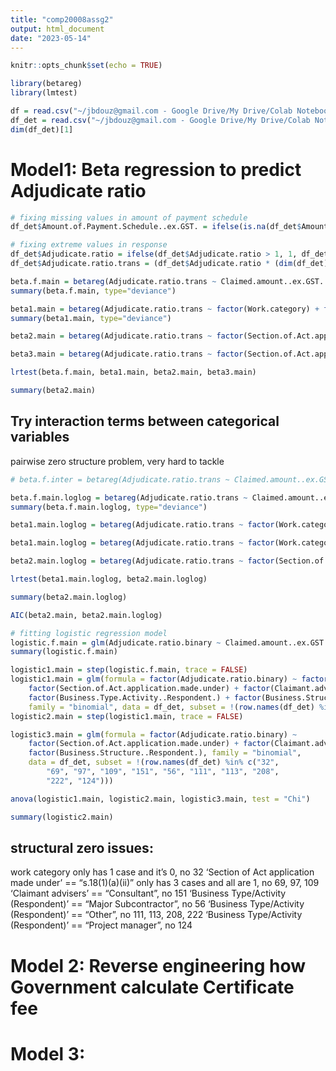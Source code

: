 ```yaml
---
title: "comp20008assg2"
output: html_document
date: "2023-05-14"
---
```


```r
knitr::opts_chunk$set(echo = TRUE)
```

```r
library(betareg)
library(lmtest)
```

```r
df = read.csv("~/jbdouz@gmail.com - Google Drive/My Drive/Colab Notebooks/comp20008assg2/cleaned_full_data.csv", row.names = "No..of.App.")
df_det = read.csv("~/jbdouz@gmail.com - Google Drive/My Drive/Colab Notebooks/comp20008assg2/cleaned_det_data.csv", row.names = "No..of.App.")
dim(df_det)[1]
```

# Model1: Beta regression to predict Adjudicate ratio
```r
# fixing missing values in amount of payment schedule
df_det$Amount.of.Payment.Schedule..ex.GST. = ifelse(is.na(df_det$Amount.of.Payment.Schedule..ex.GST.), 0, df_det$Amount.of.Payment.Schedule..ex.GST.)

# fixing extreme values in response
df_det$Adjudicate.ratio = ifelse(df_det$Adjudicate.ratio > 1, 1, df_det$Adjudicate.ratio)
df_det$Adjudicate.ratio.trans = (df_det$Adjudicate.ratio * (dim(df_det)[1] - 1) + 0.5) / dim(df_det)[1]
```

```r
beta.f.main = betareg(Adjudicate.ratio.trans ~ Claimed.amount..ex.GST. + Amount.of.Payment.Schedule..ex.GST. + factor(Region.name) + factor(Work.category) + factor(Section.of.Act.application.made.under) + factor(Business.Type.Activity..Claimant.) + factor(Business.Structure..Claimant.) + factor(Claimant.advisers) + factor(Business.Type.Activity..Respondent.) + factor(Business.Structure..Respondent.) + factor(Respondent.advisers) + factor(s21.2B..new.reasons.provided.by.Respondent) + factor(s22.4..b..extension.of.time.sought), data = df_det, link="logit")
summary(beta.f.main, type="deviance")
```
```r
beta1.main = betareg(Adjudicate.ratio.trans ~ factor(Work.category) + factor(Section.of.Act.application.made.under) + factor(Claimant.advisers) + factor(Business.Type.Activity..Respondent.), data = df_det, link="logit")
summary(beta1.main, type="deviance")
```

```r
beta2.main = betareg(Adjudicate.ratio.trans ~ factor(Section.of.Act.application.made.under) + factor(Claimant.advisers) + factor(Business.Type.Activity..Respondent.), data = df_det, link="logit")

beta3.main = betareg(Adjudicate.ratio.trans ~ factor(Section.of.Act.application.made.under) + factor(Claimant.advisers), data = df_det, link="logit")
```


```r
lrtest(beta.f.main, beta1.main, beta2.main, beta3.main)

summary(beta2.main)
```

## Try interaction terms between categorical variables
pairwise zero structure problem, very hard to tackle
```r
# beta.f.inter = betareg(Adjudicate.ratio.trans ~ Claimed.amount..ex.GST. + Amount.of.Payment.Schedule..ex.GST. + (factor(Region.name) + factor(Work.category) + factor(Section.of.Act.application.made.under) + factor(Business.Type.Activity..Claimant.) + factor(Business.Structure..Claimant.) + factor(Claimant.advisers) + factor(Business.Type.Activity..Respondent.) + factor(Business.Structure..Respondent.) + factor(Respondent.advisers) + factor(s21.2B..new.reasons.provided.by.Respondent) + factor(s22.4..b..extension.of.time.sought))^2, data = df_det, link="logit")
```


```r
beta.f.main.loglog = betareg(Adjudicate.ratio.trans ~ Claimed.amount..ex.GST. + Amount.of.Payment.Schedule..ex.GST. + factor(Region.name) + factor(Work.category) + factor(Section.of.Act.application.made.under) + factor(Business.Type.Activity..Claimant.) + factor(Business.Structure..Claimant.) + factor(Claimant.advisers) + factor(Business.Type.Activity..Respondent.) + factor(Business.Structure..Respondent.) + factor(Respondent.advisers) + factor(s21.2B..new.reasons.provided.by.Respondent) + factor(s22.4..b..extension.of.time.sought), data = df_det, link="loglog")
summary(beta.f.main.loglog, type="deviance")
```

```r
beta1.main.loglog = betareg(Adjudicate.ratio.trans ~ factor(Work.category) + factor(Section.of.Act.application.made.under) + factor(Claimant.advisers) + factor(Business.Type.Activity..Respondent.), data = df_det, link="loglog", subset = !(row.names(df_det) %in% c("32", "69", "97", "109", "151", "56", "111", "113", "208", "222", "124")))

beta1.main.loglog = betareg(Adjudicate.ratio.trans ~ factor(Work.category) + factor(Section.of.Act.application.made.under) + factor(Claimant.advisers) + factor(Business.Type.Activity..Respondent.), data = df_det, link="loglog")

beta2.main.loglog = betareg(Adjudicate.ratio.trans ~ factor(Section.of.Act.application.made.under) + factor(Claimant.advisers), data = df_det, link="loglog", subset = !(row.names(df_det) %in% c("32", "69", "97", "109", "151", "56", "111", "113", "208", "222", "124")))

lrtest(beta1.main.loglog, beta2.main.loglog)

summary(beta2.main.loglog)
```


```r
AIC(beta2.main, beta2.main.loglog)
```

```r
# fitting logistic regression model
logistic.f.main = glm(Adjudicate.ratio.binary ~ Claimed.amount..ex.GST. + Amount.of.Payment.Schedule..ex.GST. + factor(Region.name) + factor(Work.category) + factor(Section.of.Act.application.made.under) + factor(Business.Type.Activity..Claimant.) + factor(Business.Structure..Claimant.) + factor(Claimant.advisers) + factor(Business.Type.Activity..Respondent.) + factor(Business.Structure..Respondent.) + factor(Respondent.advisers) + factor(s21.2B..new.reasons.provided.by.Respondent) + factor(s22.4..b..extension.of.time.sought), data = df_det, family="binomial")
summary(logistic.f.main)
```
```r
logistic1.main = step(logistic.f.main, trace = FALSE)
logistic1.main = glm(formula = factor(Adjudicate.ratio.binary) ~ factor(Work.category) + 
    factor(Section.of.Act.application.made.under) + factor(Claimant.advisers) + 
    factor(Business.Type.Activity..Respondent.) + factor(Business.Structure..Respondent.), 
    family = "binomial", data = df_det, subset = !(row.names(df_det) %in% c("32", "69", "97", "109", "151", "56", "111", "113", "208", "222", "124")))
logistic2.main = step(logistic1.main, trace = FALSE)

logistic3.main = glm(formula = factor(Adjudicate.ratio.binary) ~  
    factor(Section.of.Act.application.made.under) + factor(Claimant.advisers) + 
    factor(Business.Structure..Respondent.), family = "binomial", 
    data = df_det, subset = !(row.names(df_det) %in% c("32", 
        "69", "97", "109", "151", "56", "111", "113", "208", 
        "222", "124")))

anova(logistic1.main, logistic2.main, logistic3.main, test = "Chi")

summary(logistic2.main)
```
## structural zero issues: 
work category only has 1 case and it's 0, no 32
'Section of Act application made under' == "s.18(1)(a)(ii)" only has 3 cases and all are 1, no 69, 97, 109
'Claimant advisers' == "Consultant", no 151
'Business Type/Activity (Respondent)' == "Major Subcontractor", no 56
'Business Type/Activity (Respondent)' == "Other", no 111, 113, 208, 222
'Business Type/Activity (Respondent)' == "Project manager", no 124


# Model 2: Reverse engineering how Government calculate Certificate fee

# Model 3: 




